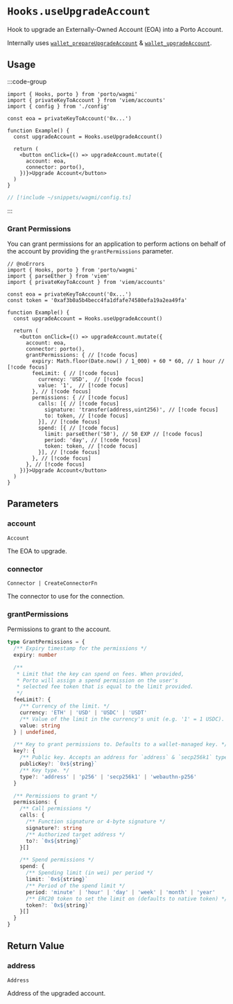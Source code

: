 # `Hooks.useUpgradeAccount`

Hook to upgrade an Externally-Owned Account (EOA) into a Porto Account.

Internally uses [`wallet_prepareUpgradeAccount`](/sdk/rpc/wallet_prepareUpgradeAccount) & [`wallet_upgradeAccount`](/sdk/rpc/wallet_upgradeAccount).

## Usage

:::code-group

```tsx twoslash [example.ts]
import { Hooks, porto } from 'porto/wagmi'
import { privateKeyToAccount } from 'viem/accounts'
import { config } from './config'

const eoa = privateKeyToAccount('0x...')

function Example() {
  const upgradeAccount = Hooks.useUpgradeAccount()

  return (
    <button onClick={() => upgradeAccount.mutate({
      account: eoa,
      connector: porto(),
    })}>Upgrade Account</button>
  )
}
```

```ts twoslash [config.ts] filename="config.ts"
// [!include ~/snippets/wagmi/config.ts]
```

:::

### Grant Permissions

You can grant permissions for an application to perform actions on behalf of the account by providing the `grantPermissions` parameter.

```tsx twoslash
// @noErrors
import { Hooks, porto } from 'porto/wagmi'
import { parseEther } from 'viem'
import { privateKeyToAccount } from 'viem/accounts'

const eoa = privateKeyToAccount('0x...')
const token = '0xaf3b0a5b4becc4fa1dfafe74580efa19a2ea49fa'

function Example() {
  const upgradeAccount = Hooks.useUpgradeAccount()

  return (
    <button onClick={() => upgradeAccount.mutate({
      account: eoa,
      connector: porto(),
      grantPermissions: { // [!code focus]
        expiry: Math.floor(Date.now() / 1_000) + 60 * 60, // 1 hour // [!code focus]
        feeLimit: { // [!code focus]
          currency: 'USD',  // [!code focus]
          value: '1',  // [!code focus]
        }, // [!code focus]
        permissions: { // [!code focus]
          calls: [{ // [!code focus]
            signature: 'transfer(address,uint256)', // [!code focus]
            to: token, // [!code focus]
          }], // [!code focus]
          spend: [{ // [!code focus]
            limit: parseEther('50'), // 50 EXP // [!code focus]
            period: 'day', // [!code focus]
            token: token, // [!code focus]
          }], // [!code focus]
        }, // [!code focus]
      }, // [!code focus]
    })}>Upgrade Account</button>
  )
}
```

## Parameters

### account

`Account`

The EOA to upgrade.

### connector

`Connector | CreateConnectorFn`

The connector to use for the connection.

### grantPermissions

Permissions to grant to the account.

```ts
type GrantPermissions = {
  /** Expiry timestamp for the permissions */
  expiry: number

  /** 
   * Limit that the key can spend on fees. When provided,
   * Porto will assign a spend permission on the user's
   * selected fee token that is equal to the limit provided.
   */
  feeLimit?: {
    /** Currency of the limit. */
    currency: 'ETH' | 'USD' | 'USDC' | 'USDT'
    /** Value of the limit in the currency's unit (e.g. '1' = 1 USDC). */
    value: string
  } | undefined,

  /** Key to grant permissions to. Defaults to a wallet-managed key. */
  key?: {
    /** Public key. Accepts an address for `address` & `secp256k1` types. */
    publicKey?: `0x${string}`
    /** Key type. */
    type?: 'address' | 'p256' | 'secp256k1' | 'webauthn-p256'
  }

  /** Permissions to grant */
  permissions: {
    /** Call permissions */
    calls: {
      /** Function signature or 4-byte signature */
      signature?: string
      /** Authorized target address */
      to?: `0x${string}`
    }[]

    /** Spend permissions */
    spend: {
      /** Spending limit (in wei) per period */
      limit: `0x${string}`
      /** Period of the spend limit */
      period: 'minute' | 'hour' | 'day' | 'week' | 'month' | 'year'
      /** ERC20 token to set the limit on (defaults to native token) */
      token?: `0x${string}`
    }[]
  }
}
```

## Return Value

### address

`Address`

Address of the upgraded account.
